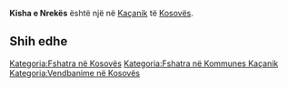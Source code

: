 {{Fshat në 
 | Emri                = Kisha e Nrekës
 | EmriAlt                = 
 | NAME_SHORT_FORM=      
 | NAME_GENERIC=      
 | NAME_SORT_NAME_RO=      KISHAENREKES
 | FULL_NAME_RO = Kisha e Nrekës
 | FULL_NAME_ND_RO=Kisha e Nrekes
 | SORT_NAME_RG=KISHAENREKES
 | FULL_NAME_RG=Kisha e Nrekës
 | FULL_NAME_ND_RG=Kisha e Nrekes
 | SRP_NAME_SHORT_FORM=      
 | SRP_NAME_GENERIC=      
 | SRP_NAME_SORT_NAME_RO=      
 | SRP_FULL_NAME_RO = 
 | SRP_FULL_NAME_ND_RO=
 | SRP_SORT_NAME_RG=
 | SRP_FULL_NAME_RG=
 | SRP_FULL_NAME_ND_RG=
 | Emri (Rasa dhanore) = 
 | Figura              = 
 | Shteti              = Kosovo
 | Komuna              = Kaçanik
 | Kodi postar         = 
 | Sipërfaqja          = 

 | Popullsia           = 

 | Regj. i popullsisë  = 
 | Dend. e popullsisë  = 
 | Faqja zyrtare       = 
 <!--- Koordinatat ----> 
 | Gjerësia            = 42.553056
 | Gjatësia            = 20.890833
 | Lartësia            = 
}}
'''Kisha e Nrekës''' është një [[]] në [[Kaçanik]] të [[Kosovës]].

<!-- == Gjeografia == -->
<!-- == Historia == -->
<!-- == Demografia == -->
== Shih edhe ==
{{Komuna Kaçanik}}
{{Kosovo-Administrata-Cung}}

[[Kategoria:Fshatra në Kosovës]]
[[Kategoria:Fshatra në Kommunes Kaçanik]]
[[Kategoria:Vendbanime në Kosovës]]